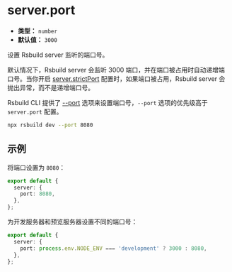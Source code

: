 # server.port

- **类型：** `number`
- **默认值：** `3000`

设置 Rsbuild server 监听的端口号。

默认情况下，Rsbuild server 会监听 3000 端口，并在端口被占用时自动递增端口号。当你开启 [server.strictPort](/config/server/strict-port) 配置时，如果端口被占用，Rsbuild server 会抛出异常，而不是递增端口号。

Rsbuild CLI 提供了 [--port](/guide/basic/cli#rsbuild-dev) 选项来设置端口号，`--port` 选项的优先级高于 `server.port` 配置。

```bash
npx rsbuild dev --port 8080
```

## 示例

将端口设置为 `8080`：

```ts title="rsbuild.config.ts"
export default {
  server: {
    port: 8080,
  },
};
```

为开发服务器和预览服务器设置不同的端口号：

```ts title="rsbuild.config.ts"
export default {
  server: {
    port: process.env.NODE_ENV === 'development' ? 3000 : 8080,
  },
};
```
